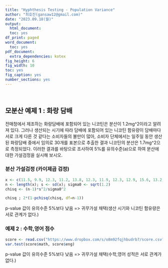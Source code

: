 ```yaml
---
title: "Hyphthesis Testing - Population Variance"
author: "최호진(gansaw12@gmail.com)"
date: "2023.09.18(월)"
output:
  html_document:
  toc: yes
df_print: paged
word_document:
  toc: yes
pdf_document:
  extra_dependencies: kotex
fig_height: 6
fig_width: 10
toc: yes
fig_caption: yes
number_sections: yes
---
```


<br>

## 모분산 예제 1 : 화랑 담배

전매청에서 제조하는 화랑담배에 포함되어 있는 니코틴은 분산이 1.2mg^2이라고 알려져 있다. 그러나 생산되는 시기에 따라 담배에 포함되어 있는 니코틴 함유량이 담배마다 서로 크게 다른 것 같다는 소비자들의 불만이 많아, 소비자 단체에서는 일주일 동안 생산된 화랑담배 중에서 임의로 30개를 표본으로 추출한 결과 니코틴의 분산은 1.7mg^2으로 측정되었다. 이러한 결과를 바탕으로 조사하여 5%를 유의수준(a)으로 하여 분산에 대한 가설검정을 실시해 보시오.


### 분산 가설검정 (카이제곱 검정)
```R
x <- c(11.5, 9.9, 12.3, 11.2, 13.8, 12.3, 11.9, 12.3, 12.9, 15.6, 13.2, 11.9, 12.8, 13.8, 11.5, 12.4, 12.3, 12.3, 10.5, 12.3, 12.7, 12.8, 13.2, 14.9, 9.8, 12.3, 14.2, 11.9, 14.2, 13.6)
n <- length(x); s <- sd(x); sigma0 <- sqrt(1.2)
chisq <- (n-1)*s^2/sigma0^2

chisq ; 2*(1-pchisq(chisq, df=n-1))
```
p-value 값이 유의수준 5%보다 낮음 => 귀무가설 채택(생산 시기와 니코틴 함유량은 서로 관계가 없다.)


### 예제 2 : 수학,영어 점수
```R
score <- read.csv("https://www.dropbox.com/s/o8m92fqjhbudrb7/score.csv?dl=1", header=F, col.names=c("math", "eng"))
var.test(score$math, score$eng)
```
p-value 값이 유의수준 5%보다 낮음 => 귀무가설 채택(수학,영어 성적은 서로 관계가 없다.)